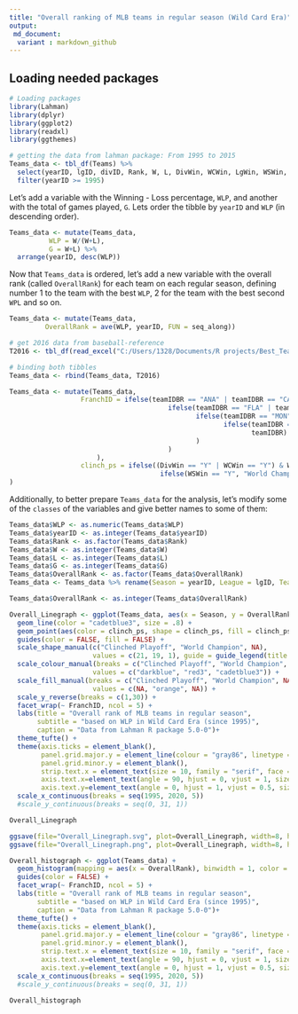```yaml
---
title: "Overall ranking of MLB teams in regular season (Wild Card Era)"
output: 
 md_document:
  variant : markdown_github
---
```


## Loading needed packages
```r
# Loading packages
library(Lahman)
library(dplyr)
library(ggplot2)
library(readxl)
library(ggthemes)

```

```r

# getting the data from lahman package: From 1995 to 2015
Teams_data <- tbl_df(Teams) %>%
  select(yearID, lgID, divID, Rank, W, L, DivWin, WCWin, LgWin, WSWin, name, teamIDBR) %>%
  filter(yearID >= 1995)

```

Let's add a variable with the Winning - Loss percentage, `WLP`, and another with the total of games played, `G`. Lets order the tibble by `yearID` and `WLP` (in descending order).
```r
Teams_data <- mutate(Teams_data,
          WLP = W/(W+L),
          G = W+L) %>%
  arrange(yearID, desc(WLP))
```

Now that `Teams_data` is ordered, let's add a new variable with the overall rank (called `OverallRank`) for each team on each regular season, defining number 1 to the team with the best `WLP`, 2 for the team with the best second `WPL` and so on.
```r
Teams_data <- mutate(Teams_data,
         OverallRank = ave(WLP, yearID, FUN = seq_along))

# get 2016 data from baseball-reference
T2016 <- tbl_df(read_excel("C:/Users/1328/Documents/R projects/Best_Team_Champ/data/T2016.xlsx"))

# binding both tibbles
Teams_data <- rbind(Teams_data, T2016)
```

```r
Teams_data <- mutate(Teams_data,
                  FranchID = ifelse(teamIDBR == "ANA" | teamIDBR == "CAL" | teamIDBR == "LAA", "LAA",
                                        ifelse(teamIDBR == "FLA" | teamIDBR == "MIA", "MIA",
                                               ifelse(teamIDBR == "MON" | teamIDBR == "WAS" | teamIDBR == "WSN", "WSN",
                                                      ifelse(teamIDBR == "TBD" | teamIDBR == "TBR", "TBR",
                                                             teamIDBR)
                                               )
                                        )
                      ),
                  clinch_ps = ifelse((DivWin == "Y" | WCWin == "Y") & WSWin == "N", "Clinched Playoff",
                                      ifelse(WSWin == "Y", "World Champion", NA))
)
```


Additionally, to better prepare `Teams_data` for the analysis, let's modify some of the `classes` of the variables and give better names to some of them:
```r
Teams_data$WLP <- as.numeric(Teams_data$WLP)
Teams_data$yearID <- as.integer(Teams_data$yearID)
Teams_data$Rank <- as.factor(Teams_data$Rank)
Teams_data$W <- as.integer(Teams_data$W)
Teams_data$L <- as.integer(Teams_data$L)
Teams_data$G <- as.integer(Teams_data$G)
Teams_data$OverallRank <- as.factor(Teams_data$OverallRank)
Teams_data <- Teams_data %>% rename(Season = yearID, League = lgID, Team = name)
```

```r

Teams_data$OverallRank <- as.integer(Teams_data$OverallRank)

Overall_Linegraph <- ggplot(Teams_data, aes(x = Season, y = OverallRank)) +
  geom_line(color = "cadetblue3", size = .8) +
  geom_point(aes(color = clinch_ps, shape = clinch_ps, fill = clinch_ps)) +
  guides(color = FALSE, fill = FALSE) +
  scale_shape_manual(c("Clinched Playoff", "World Champion", NA),  
                     values = c(21, 19, 1), guide = guide_legend(title = "Postseason")) +
  scale_colour_manual(breaks = c("Clinched Playoff", "World Champion", NA),  
                     values = c("darkblue", "red3", "cadetblue3")) +
  scale_fill_manual(breaks = c("Clinched Playoff", "World Champion", NA),  
                     values = c(NA, "orange", NA)) +
  scale_y_reverse(breaks = c(1,30)) +
  facet_wrap(~ FranchID, ncol = 5) +
  labs(title = "Overall rank of MLB teams in regular season",
       subtitle = "based on WLP in Wild Card Era (since 1995)",
       caption = "Data from Lahman R package 5.0-0")+
  theme_tufte() +
  theme(axis.ticks = element_blank(),
        panel.grid.major.y = element_line(colour = "gray86", linetype = "dotted", size = 0.1),
        panel.grid.minor.y = element_blank(),
        strip.text.x = element_text(size = 10, family = "serif", face = "bold", colour = "black", angle = 0),
        axis.text.x=element_text(angle = 90, hjust = 0, vjust = 1, size = 7),
        axis.text.y=element_text(angle = 0, hjust = 1, vjust = 0.5, size = 6)) +
  scale_x_continuous(breaks = seq(1995, 2020, 5))
  #scale_y_continuous(breaks = seq(0, 31, 1))

Overall_Linegraph

ggsave(file="Overall_Linegraph.svg", plot=Overall_Linegraph, width=8, height=5)
ggsave(file="Overall_Linegraph.png", plot=Overall_Linegraph, width=8, height=5)
```

```r

Overall_histograph <- ggplot(Teams_data) +
  geom_histogram(mapping = aes(x = OverallRank), binwidth = 1, color = "cadetblue3") +
  guides(color = FALSE) +
  facet_wrap(~ FranchID, ncol = 5) +
  labs(title = "Overall rank of MLB teams in regular season",
       subtitle = "based on WLP in Wild Card Era (since 1995)",
       caption = "Data from Lahman R package 5.0-0")+
  theme_tufte() +
  theme(axis.ticks = element_blank(),
        panel.grid.major.y = element_line(colour = "gray86", linetype = "dotted", size = 0.1),
        panel.grid.minor.y = element_blank(),
        strip.text.x = element_text(size = 10, family = "serif", face = "bold", colour = "black", angle = 0),
        axis.text.x=element_text(angle = 90, hjust = 0, vjust = 1, size = 7),
        axis.text.y=element_text(angle = 0, hjust = 1, vjust = 0.5, size = 6)) +
  scale_x_continuous(breaks = seq(1995, 2020, 5))
  #scale_y_continuous(breaks = seq(0, 31, 1))

Overall_histograph
```